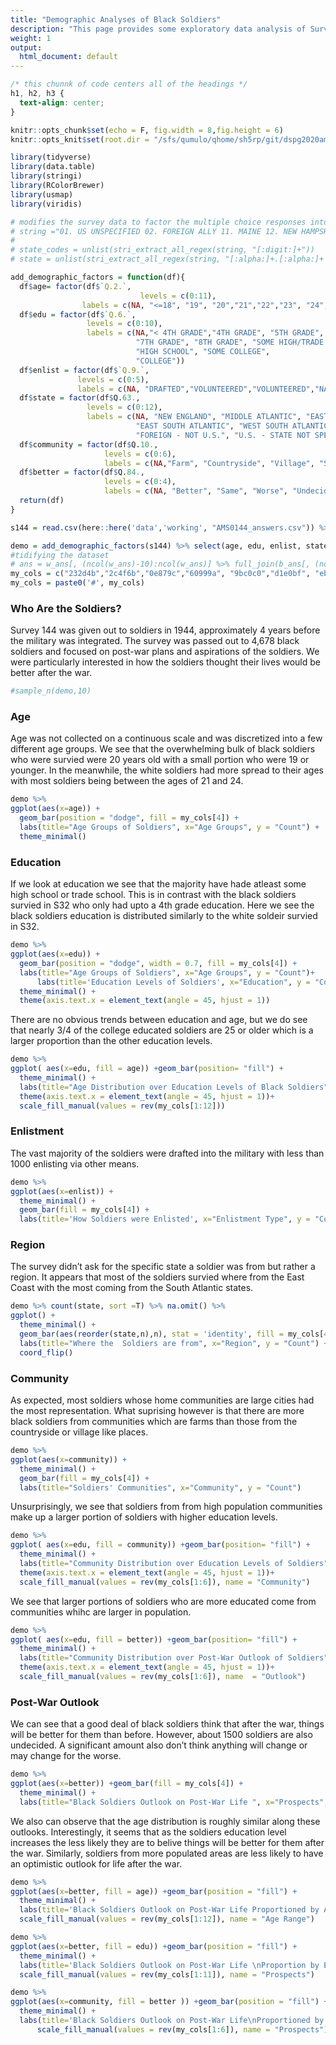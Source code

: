 ```yaml
---
title: "Demographic Analyses of Black Soldiers"
description: "This page provides some exploratory data analysis of Survey 144."
weight: 1
output:
  html_document: default
---
```


```css
/* this chunnk of code centers all of the headings */
h1, h2, h3 {
  text-align: center;
}
```

```r
knitr::opts_chunk$set(echo = F, fig.width = 8,fig.height = 6)
knitr::opts_knit$set(root.dir = "/sfs/qumulo/qhome/sh5rp/git/dspg2020amsoldier")
```

```r
library(tidyverse)
library(data.table)
library(stringi)
library(RColorBrewer)
library(usmap)
library(viridis)
```

```r
# modifies the survey data to factor the multiple choice responses into interpretable variables
# string ="01. US UNSPECIFIED 02. FOREIGN ALLY 11. MAINE 12. NEW HAMPSHIRE 13. VERMONT 14. MASSACHUSETTS 15. RHODE ISLAND 16. CONNECTICUT 21. NEW YORK 22. NEW JERSEY 23. PENNSYLVANIA 31. OHIO 32. INDIANA 33. ILLINOIS 34. MICHIGAN 35. WISCONSIN 41. MINNESOTA 42. IOWA 43. MISSOURI 44. NORTH DAKOTA 45. SOUTH DAKOTA 46. NEBRASKA 47. KANSAS 51. DELAWARE 52. MARYLAND 53. DC. 54. VIRGINIA 55. WEST VIRGINIA 56. NORTH CAROLINA 57. SOUTH CAROLINA 58. GEORGIA 59. FLORIDA 61. KENTUCKY 62. TENNESSEE 63. ALABAMA 64. MISSISSIPPI 71. ARKANSAS 72. LOUISIANA 73. OKLAHOMA 74. TEXAS 81. MONTANA 82. IDAHO 83. WYOMING 84. COLORADO 85. NEW MEXICO 86. ARIZONA 87. UTAH 88. NEVADA 91. WASHINGTON 92. OREGON 93. CALIFORNIA 00. NA"
# 
# state_codes = unlist(stri_extract_all_regex(string, "[:digit:]+"))
# state = unlist(stri_extract_all_regex(string, "[:alpha:]+.[:alpha:]+|NA|DC"))

add_demographic_factors = function(df){
  df$age= factor(df$`Q.2.`,
                             levels = c(0:11),
                labels = c(NA, "<=18", "19", "20","21","22","23", "24", "25", "26-29","30-34","35+"))
  df$edu = factor(df$`Q.6.`,
                 levels = c(0:10),
                 labels = c(NA,"< 4TH GRADE","4TH GRADE", "5TH GRADE", "6TH GRADE",
                            "7TH GRADE", "8TH GRADE", "SOME HIGH/TRADE SCHOOL",
                            "HIGH SCHOOL", "SOME COLLEGE",
                            "COLLEGE"))
  df$enlist = factor(df$`Q.9.`,
               levels = c(0:5),
               labels = c(NA, "DRAFTED","VOLUNTEERED","VOLUNTEERED","NATIONAL GUARD", "RESERVES"))
  df$state = factor(df$Q.63.,
                 levels = c(0:12),
                 labels = c(NA, "NEW ENGLAND", "MIDDLE ATLANTIC", "EAST NORTH ATLANTIC", "WEST NORTH ATLANTIC", "SOUTH ATLANTIC",
                            "EAST SOUTH ATLANTIC", "WEST SOUTH ATLANTIC", "MOUNTAIN", 'PACIFIC', "FOREIGN - U.S. POSSESSIONS",
                            "FOREIGN - NOT U.S.", "U.S. - STATE NOT SPECIFIED"))
  df$community = factor(df$Q.10.,
                     levels = c(0:6),
                     labels = c(NA,"Farm", "Countryside", "Village", "Small City" ,"City", "Large City"))
  df$better = factor(df$Q.84.,
                     levels = c(0:4),
                     labels = c(NA, "Better", "Same", "Worse", "Undecided"))
  return(df)
}
```

```r
s144 = read.csv(here::here('data','working', "AMS0144_answers.csv")) %>% as.data.frame()

demo = add_demographic_factors(s144) %>% select(age, edu, enlist, state, community,better)
#tidifying the dataset
# ans = w_ans[, (ncol(w_ans)-10):ncol(w_ans)] %>% full_join(b_ans[, (ncol(b_ans)-10):ncol(b_ans)])
my_cols = c("232d4b","2c4f6b","0e879c","60999a", "9bc0c0","d1e0bf", "ebf094", "d9e12b","e6ce3a","e6a01d","e57200","a35200","fdfdfd")
my_cols = paste0('#', my_cols)
```

### Who Are the Soldiers?

Survey 144 was given out to soldiers in 1944, approximately 4 years before the military was integrated. The survey was passed out to 4,678 black soldiers and focused on post-war plans and aspirations of the soldiers. We were particularly interested in how the soldiers thought their lives would be better after the war.

```r
#sample_n(demo,10)
```

### Age

Age was not collected on a continuous scale and was discretized into a few different age groups. We see that the overwhelming bulk of black soldiers who were survied were 20 years old with a small portion who were 19 or younger. In the meanwhile, the white soldiers had more spread to their ages with most soldiers being between the ages of 21 and 24. 

```r
demo %>% 
ggplot(aes(x=age)) +
  geom_bar(position = "dodge", fill = my_cols[4]) +
  labs(title="Age Groups of Soldiers", x="Age Groups", y = "Count") +
  theme_minimal()
```

### Education

If we look at education we see that the majority have hade atleast some high school or trade school. This is in contrast with the black soldiers survied in S32 who only had upto a 4th grade education. Here we see the black soldiers education is distributed similarly to the white soldeir survied in S32. 

```r
demo %>% 
ggplot(aes(x=edu)) +
  geom_bar(position = "dodge", width = 0.7, fill = my_cols[4]) +
  labs(title="Age Groups of Soldiers", x="Age Groups", y = "Count")+
      labs(title='Education Levels of Soldiers', x="Education", y = "Count")+
  theme_minimal() +
  theme(axis.text.x = element_text(angle = 45, hjust = 1)) 

```

There are no obvious trends between education and age, but we do see that nearly 3/4 of the college educated soldiers are 25 or older which is a larger proportion than the other education levels.

```r
demo %>%
ggplot( aes(x=edu, fill = age)) +geom_bar(position= "fill") +
  theme_minimal() +
  labs(title="Age Distribution over Education Levels of Black Soldiers", x="Education Level", y = "Proportion")+
  theme(axis.text.x = element_text(angle = 45, hjust = 1))+
  scale_fill_manual(values = rev(my_cols[1:12]))
```

### Enlistment

The vast majority of the soldiers were drafted into the military with less than 1000 enlisting via other means.

```r
demo %>%
ggplot(aes(x=enlist)) +
  theme_minimal() +
  geom_bar(fill = my_cols[4]) +
  labs(title='How Soldiers were Enlisted', x="Enlistment Type", y = "Count") 

```

### Region

The survey didn't ask for the specific state a soldier was from but rather a region. It appears that most of the soldiers survied where from the East Coast with the most coming from the South Atlantic states.

```r
demo %>% count(state, sort =T) %>% na.omit() %>%
ggplot() +
  theme_minimal() +
  geom_bar(aes(reorder(state,n),n), stat = 'identity', fill = my_cols[4])+
  labs(title="Where the  Soldiers are from", x="Region", y = "Count") +
  coord_flip()
```

### Community
 
As expected, most soldiers whose home communities are large cities had the most representation. What suprising however is that there are more black soldiers from communities which are farms than those from the countryside or village like places.

```r
demo %>%
ggplot(aes(x=community)) +
  theme_minimal() +
  geom_bar(fill = my_cols[4]) +
  labs(title="Soldiers' Communities", x="Community", y = "Count") 
```

Unsurprisingly, we see that soldiers from from high population communities make up a larger portion of soldiers with higher education levels. 

```r
demo %>%
ggplot( aes(x=edu, fill = community)) +geom_bar(position= "fill") +
  theme_minimal() +
  labs(title="Community Distribution over Education Levels of Soldiers", x="Education Level", y = "Proportion")+
  theme(axis.text.x = element_text(angle = 45, hjust = 1))+
  scale_fill_manual(values = rev(my_cols[1:6]), name = "Community")
```

We see that larger portions of soldiers who are more educated come from communities whihc are larger in population.

```r
demo %>%
ggplot( aes(x=edu, fill = better)) +geom_bar(position= "fill") +
  theme_minimal() +
  labs(title="Community Distribution over Post-War Outlook of Soldiers", x="Education Level", y = "Proportion")+
  theme(axis.text.x = element_text(angle = 45, hjust = 1))+
  scale_fill_manual(values = rev(my_cols[1:6]), name  = "Outlook")
```

### Post-War Outlook 

We can see that a good deal of black soldiers think that after the war, things will be better for them than before. However, about 1500 soldiers are also undecided. A significant amount also don't think anything will change or may change for the worse.

```r
demo %>%
ggplot(aes(x=better)) +geom_bar(fill = my_cols[4]) +
  theme_minimal() +
  labs(title="Black Soldiers Outlook on Post-War Life ", x="Prospects", y = "Proportion")

```

We also can observe that the age distribution is roughly similar along these outlooks. Interestingly, it seems that as the soldiers education level increases the less likely they are to belive things will be better for them after the war. Similarly, soldiers from more populated areas are less likely to have an optimistic outlook for life after the war.

```r


demo %>%
ggplot(aes(x=better, fill = age)) +geom_bar(position = "fill") +
  theme_minimal() +
  labs(title='Black Soldiers Outlook on Post-War Life Proportioned by Age', x="Prospects", y = "Proportion")+
  scale_fill_manual(values = rev(my_cols[1:12]), name = "Age Range")

demo %>%
ggplot(aes(x=better, fill = edu)) +geom_bar(position = "fill") +
  theme_minimal() +
  labs(title='Black Soldiers Outlook on Post-War Life \nProportion by Education', x="Education", y = "Proportion")+
  scale_fill_manual(values = rev(my_cols[1:11]), name = "Prospects")

demo %>%
ggplot(aes(x=community, fill = better )) +geom_bar(position = "fill") +
  theme_minimal() +
  labs(title='Black Soldiers Outlook on Post-War Life\nProportioned by Community', x="Community", y = "Proportion")+
      scale_fill_manual(values = rev(my_cols[1:6]), name = "Prospects") 
```
